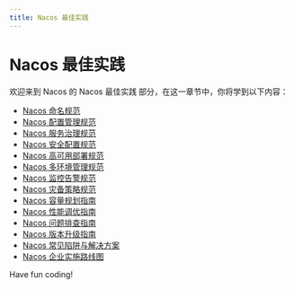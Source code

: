 ```yaml
---
title: Nacos 最佳实践
---
```


# Nacos 最佳实践

欢迎来到 Nacos 的 Nacos 最佳实践 部分，在这一章节中，你将学到以下内容：

- [Nacos 命名规范](./0-nacos-naming-convention.mdx)
- [Nacos 配置管理规范](./1-nacos-configuration-management-specification.mdx)
- [Nacos 服务治理规范](./2-nacos-service-governance-specification.mdx)
- [Nacos 安全配置规范](./3-nacos-security-configuration-specification.mdx)
- [Nacos 高可用部署规范](./4-nacos-high-availability-deployment-specification.mdx)
- [Nacos 多环境管理规范](./5-nacos-multi-environmental-management-specification.mdx)
- [Nacos 监控告警规范](./6-nacos-monitoring-alarm-specification.mdx)
- [Nacos 灾备策略规范](./7-nacos-disaster-recovery-strategy-specification.mdx)
- [Nacos 容量规划指南](./8-nacos-capacity-planning-guide.mdx)
- [Nacos 性能调优指南](./9-nacos-performance-tuning-guide.mdx)
- [Nacos 问题排查指南](./10-nacos-troubleshooting-guide.mdx)
- [Nacos 版本升级指南](./11-nacos-version-upgrade-guide.mdx)
- [Nacos 常见陷阱与解决方案](./12-nacos-common-pitfalls-and-solutions.mdx)
- [Nacos 企业实施路线图](./13-nacos-enterprise-implementation-roadmap.mdx)

Have fun coding!